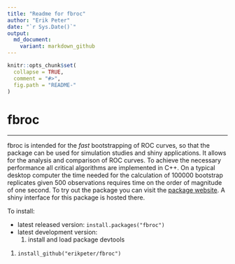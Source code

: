 ```yaml
---
title: "Readme for fbroc"
author: "Erik Peter"
date: "`r Sys.Date()`"
output:
  md_document:
    variant: markdown_github
---
```


<!-- README.md is generated from README.Rmd. Please edit that file -->

```r
knitr::opts_chunk$set(
  collapse = TRUE,
  comment = "#>",
  fig.path = "README-"
)
```
# fbroc

------------------------------------------------

fbroc is intended for the *fast* bootstrapping of ROC curves, so that the
package can be used for simulation studies and shiny applications. It allows for the analysis and
comparison of ROC curves. To achieve the necessary performance all critical algorithms are implemented in C++.
On a typical desktop computer the time needed for the calculation of 100000 bootstrap replicates 
given 500 observations requires time on the order of magnitude of one second.
To try out the package you can visit the [package website](http://www.epeter-stats.de/roc-curve-analysis-with-fbroc/). 
A shiny interface for this package is hosted there.

To install:

* latest released version: `install.packages("fbroc")`
* latest development version: 
    1. install and load package devtools
1. `install_github("erikpeter/fbroc")`
